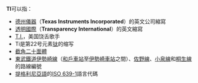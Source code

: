 '''TI'''可以指：

* [[德州儀器|德州儀器]]（'''Texas Instruments Incorporated'''）的英文公司縮寫
* [[透明國際|透明國際]]（'''Transparency International'''）的英文縮寫
* [[T.I.|T.I.]]，美国饶舌歌手
* Ti是第22号元素[[钛|钛]]的缩写
* [[截角二十面體|截角二十面體]]
* [[東武鐵道|東武鐵道]][[伊勢崎線|伊勢崎線]]（[[和戶車站|和戶車站]]至[[伊勢崎車站|伊勢崎車站]]之間）、[[佐野線|佐野線]]、[[小泉線|小泉線]]和[[桐生線|桐生線]]的路線編號
* [[提格利尼亞語|提格利尼亞語]]的[[ISO_639-1|ISO 639-1]]語言代碼
{{disambig|Cat=二字拉丁字母缩写消歧义}}